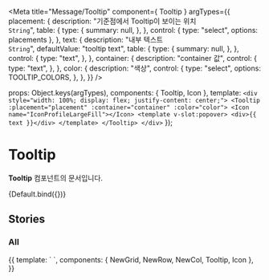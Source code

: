 
<Meta
  title="Message/Tooltip"
  component={ Tooltip }
  argTypes={{
    placement: {
      description: "기준점에서 Tooltip이 보이는 위치<br/>`String`",
      table: {
        type: {
          summary: null,
        },
      },
      control: {
        type: "select",
        options: placements
      },
    },
    text: {
      description: "내부 텍스트<br/>`String`",
      defaultValue: "tooltip text",
      table: {
        type: {
          summary: null,
        },
      },
      control: {
        type: "text",
      },
    },
    container: {
        description: "container 값",
        control: {
            type: "text",
        },
    },
	color: {
		description: "색상",
		control: {
			type: "select",
			options: TOOLTIP_COLORS,
		},
	},
  }}
/>

  props: Object.keys(argTypes),
  components: { Tooltip, Icon },
  template: `<div style="width: 100%; display: flex; justify-content: center;">
                 <Tooltip :placement="placement" :container="container" :color="color">
                     <Icon name="IconProfileLargeFill"></Icon>
                     <template v-slot:popover>
                           <div>{{ text }}</div>
                     </template>
                 </Tooltip>
             </div>`
});

# Tooltip

**Tooltip** 컴포넌트의 문서입니다.

<Story name="Default" height="100px">
  {Default.bind({})}
</Story>

<ArgsTable story="Default" />

## Stories
### All

<Canvas>
    <Story name="All" height="100px">
        {{
            template: `
                <NewGrid>
                    <NewRow>
                        <NewCol class="flex flex-row justify-around" style="margin-top: 50px; margin-bottom: 40px">
                            <Tooltip placement="top-right" open>
                                <Icon name="IconProfileLargeFill"></Icon>
                                    <template v-slot:popover>
                                        <div>top-right</div>
                                    </template>
                            </Tooltip>
                            <Tooltip placement="top" open>
                                <Icon name="IconProfileLargeFill"></Icon>
                                    <template v-slot:popover>
                                        <div>top</div>
                                    </template>
                            </Tooltip>
                            <Tooltip placement="top-left" open>
                                <Icon name="IconProfileLargeFill"></Icon>
                                    <template v-slot:popover>
                                        <div>top-left</div>
                                    </template>
                            </Tooltip>
                        </NewCol>
                    </NewRow>
                    <NewRow>
                        <NewCol class="flex flex-row justify-around" style="height: 120px">
                            <Tooltip placement="bottom-right" open>
                                <Icon name="IconProfileLargeFill"></Icon>
                                    <template v-slot:popover>
                                        <div>bottom-right</div>
                                    </template>
                            </Tooltip>
                            <Tooltip placement="bottom" open>
                                <Icon name="IconProfileLargeFill"></Icon>
                                    <template v-slot:popover>
                                        <div>bottom</div>
                                    </template>
                            </Tooltip>
                            <Tooltip placement="bottom-left" open>
                                <Icon name="IconProfileLargeFill"></Icon>
                                    <template v-slot:popover>
                                        <div>bottom-left</div>
                                    </template>
                            </Tooltip>
                        </NewCol>
                    </NewRow>
                    <NewRow>
                        <NewCol class="flex flex-row justify-around" style="height: 40px; margin-bottom: 40px">
                            <Tooltip placement="right-top" open color="black">
                                <Icon name="IconProfileLargeFill"></Icon>
                                    <template v-slot:popover>
                                        <div>right-top</div>
                                    </template>
                            </Tooltip>
                            <Tooltip placement="right" open color="black">
                                <Icon name="IconProfileLargeFill"></Icon>
                                    <template v-slot:popover>
                                        <div>right</div>
                                    </template>
                            </Tooltip>
                            <Tooltip placement="right-bottom" open color="black">
                                <Icon name="IconProfileLargeFill"></Icon>
                                    <template v-slot:popover>
                                        <div>right-bottom</div>
                                    </template>
                            </Tooltip>
                        </NewCol>
                    </NewRow>
                    <NewRow>
                      <NewCol class="flex flex-row justify-around" style="height: 40px">
                        <Tooltip placement="left-top" open color="black">
                          <Icon name="IconProfileLargeFill"></Icon>
                          <template v-slot:popover>
                            <div>left-top</div>
                          </template>
                        </Tooltip>
                        <Tooltip placement="left" open color="black">
                          <Icon name="IconProfileLargeFill"></Icon>
                          <template v-slot:popover>
                            <div>left</div>
                          </template>
                        </Tooltip>
                        <Tooltip placement="left-bottom" open color="black">
                          <Icon name="IconProfileLargeFill"></Icon>
                          <template v-slot:popover>
                            <div>left-bottom</div>
                          </template>
                        </Tooltip>
                      </NewCol>
                    </NewRow>
                </NewGrid>
          `,
          components: { NewGrid, NewRow, NewCol, Tooltip, Icon },
        }}
    </Story>
</Canvas>
